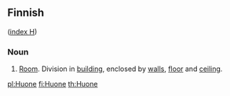 ==Finnish==
([[Wiktionary:Finnish_index_h|index H]])

===Noun===

# [[Room]]. Division in [[building]], enclosed by [[wall]]s, [[floor]] and [[ceiling]].

[[pl:Huone]]
[[fi:Huone]]
[[th:Huone]]